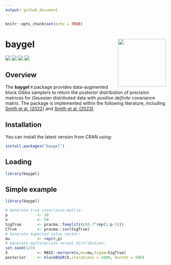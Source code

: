 ```yaml
---
output: github_document
---
```


```r
knitr::opts_chunk$set(echo = TRUE)
```

# **baygel** <a href='https://CRAN.R-project.org/package=baygel'><img src="man/figures/logo.png" align="right" height="150"/></a>

![](https://www.r-pkg.org/badges/version/baygel) ![](https://www.r-pkg.org/badges/last-release/baygel) ![](https://cranlogs.r-pkg.org/badges/baygel) ![](https://cranlogs.r-pkg.org/badges/grand-total/baygel)

## Overview

The **baygel** `R` package provides data-augmented block Gibbs samplers to return the posterior distribution of precision matrices for *Gaussian* distributed data with *positive definite* covariance matrix. The package is implemented within the following literature, including [Smith et al. (2022)](https://doi.org/10.48550/arXiv.2210.16290) and [Smith et al. (2023)](https://doi.org/10.48550/arXiv.2306.14199).

## Installation

You can install the latest version from CRAN using:

``` r
install.packages("baygel")
```

## Loading

``` r
library(baygel)
```

## Simple example

``` r
library(baygel)

# Generate true covariance matrix:
p             <- 10
n             <- 50
SigTrue       <- pracma::Toeplitz(c(0.7^rep(1:p-1)))
CTrue         <- pracma::inv(SigTrue)
# Generate expected value vector:
mu            <- rep(0,p)
# Generate multivariate normal distribution:
set.seed(123)
X             <- MASS::mvrnorm(n,mu=mu,Sigma=SigTrue)
posterior     <- blockBSGR(X,iterations = 1000, burnIn = 500)
```
